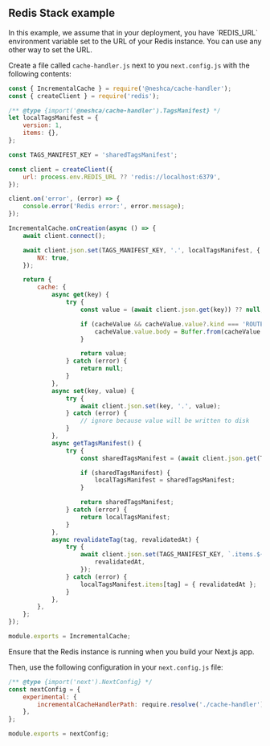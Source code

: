 
## Redis Stack example

<Callout type="info">
    In this example, we assume that in your deployment, you have `REDIS_URL` environment variable set to the URL of your
    Redis instance. You can use any other way to set the URL.
</Callout>

Create a file called `cache-handler.js` next to you `next.config.js` with the following contents:

```js filename="cache-handler.js" copy
const { IncrementalCache } = require('@neshca/cache-handler');
const { createClient } = require('redis');

/** @type {import('@neshca/cache-handler').TagsManifest} */
let localTagsManifest = {
    version: 1,
    items: {},
};

const TAGS_MANIFEST_KEY = 'sharedTagsManifest';

const client = createClient({
    url: process.env.REDIS_URL ?? 'redis://localhost:6379',
});

client.on('error', (error) => {
    console.error('Redis error:', error.message);
});

IncrementalCache.onCreation(async () => {
    await client.connect();

    await client.json.set(TAGS_MANIFEST_KEY, '.', localTagsManifest, {
        NX: true,
    });

    return {
        cache: {
            async get(key) {
                try {
                    const value = (await client.json.get(key)) ?? null;

                    if (cacheValue && cacheValue.value?.kind === 'ROUTE' && cacheValue.value.body.type === 'Buffer') {
                        cacheValue.value.body = Buffer.from(cacheValue.value.body);
                    }

                    return value;
                } catch (error) {
                    return null;
                }
            },
            async set(key, value) {
                try {
                    await client.json.set(key, '.', value);
                } catch (error) {
                    // ignore because value will be written to disk
                }
            },
            async getTagsManifest() {
                try {
                    const sharedTagsManifest = (await client.json.get(TAGS_MANIFEST_KEY)) ?? null;

                    if (sharedTagsManifest) {
                        localTagsManifest = sharedTagsManifest;
                    }

                    return sharedTagsManifest;
                } catch (error) {
                    return localTagsManifest;
                }
            },
            async revalidateTag(tag, revalidatedAt) {
                try {
                    await client.json.set(TAGS_MANIFEST_KEY, `.items.${tag}`, {
                        revalidatedAt,
                    });
                } catch (error) {
                    localTagsManifest.items[tag] = { revalidatedAt };
                }
            },
        },
    };
});

module.exports = IncrementalCache;
```

<Callout type="info">Ensure that the Redis instance is running when you build your Next.js app.</Callout>

Then, use the following configuration in your `next.config.js` file:

```js filename="next.config.js" copy
/** @type {import('next').NextConfig} */
const nextConfig = {
    experimental: {
        incrementalCacheHandlerPath: require.resolve('./cache-handler'), // path to the cache handler file you created
    },
};

module.exports = nextConfig;
```
